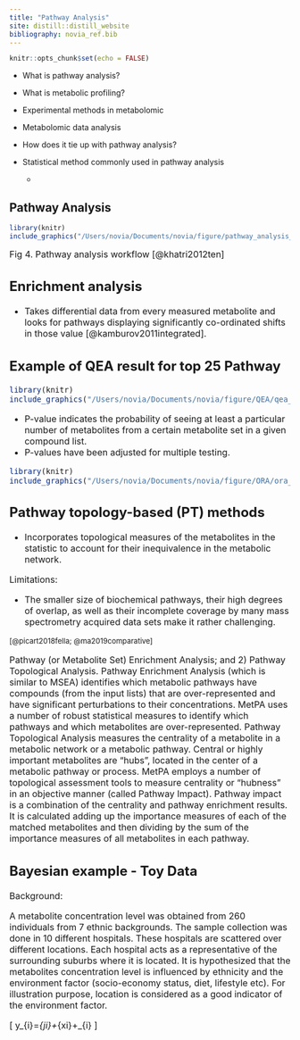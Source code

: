 ```yaml
---
title: "Pathway Analysis"
site: distill::distill_website
bibliography: novia_ref.bib
---
```


```r
knitr::opts_chunk$set(echo = FALSE)

```

* What is pathway analysis? 

* What is metabolic profiling?

* Experimental methods in metabolomic

* Metabolomic data analysis

* How does it tie up with pathway analysis? 

* Statistical method commonly used in pathway analysis
  
  - 

## Pathway Analysis 

```r
library(knitr)
include_graphics("/Users/novia/Documents/novia/figure/pathway_analysis_khatri.png")
```
<font size=3">Fig 4. Pathway analysis workflow [@khatri2012ten]


## Enrichment analysis 

  - Takes differential data from every measured metabolite and looks for pathways displaying significantly co-ordinated shifts in those value [@kamburov2011integrated]. 


## Example of QEA result for top 25 Pathway

```r
library(knitr)
include_graphics("/Users/novia/Documents/novia/figure/QEA/qea_0_dpi72.png")
```

- P-value indicates the probability of seeing at least a particular number of metabolites from a certain metabolite set in a given compound list. 
- P-values have been adjusted for multiple testing. 


```r
library(knitr)
include_graphics("/Users/novia/Documents/novia/figure/ORA/ora_0_dpi72.png")
```


## Pathway topology-based (PT) methods 

- Incorporates topological measures of the metabolites in the statistic to account for their inequivalence in the metabolic network. 

Limitations: 

- The smaller size of biochemical pathways, their high degrees of overlap, as well as their incomplete coverage by many mass spectrometry acquired data sets make it rather challenging. 

<font size=2"> [@picart2018fella; @ma2019comparative] </font>

Pathway (or Metabolite Set) Enrichment Analysis; and 2) Pathway Topological Analysis. Pathway Enrichment Analysis (which is similar to MSEA) identifies which metabolic pathways have compounds (from the input lists) that are over-represented and have significant perturbations to their concentrations. MetPA uses a number of robust statistical measures to identify which pathways and which metabolites are over-represented. Pathway Topological Analysis measures the centrality of a metabolite in a metabolic network or a metabolic pathway. Central or highly important metabolites are “hubs”, located in the center of a metabolic pathway or process. MetPA employs a number of topological assessment tools to measure centrality or “hubness” in an objective manner (called Pathway Impact). Pathway impact is a combination of the centrality and pathway enrichment results. It is calculated adding up the importance measures of each of the matched metabolites and then dividing by the sum of the importance measures of all metabolites in each pathway.


## Bayesian example - Toy Data 

Background:

A metabolite concentration level was obtained from 260 individuals from 7 ethnic backgrounds. The sample collection was done in 10 different hospitals. These hospitals are scattered over different locations. Each hospital acts as a representative of the surrounding suburbs where it is located. It is hypothesized that the metabolites concentration level is influenced by ethnicity and the environment factor (socio-economy status, diet, lifestyle etc). For illustration purpose, location is considered as a good indicator of the environment factor. 

\[
y_{i}=\alpha_{ji}+\beta_{xi}+\varepsilon_{i}
\]
